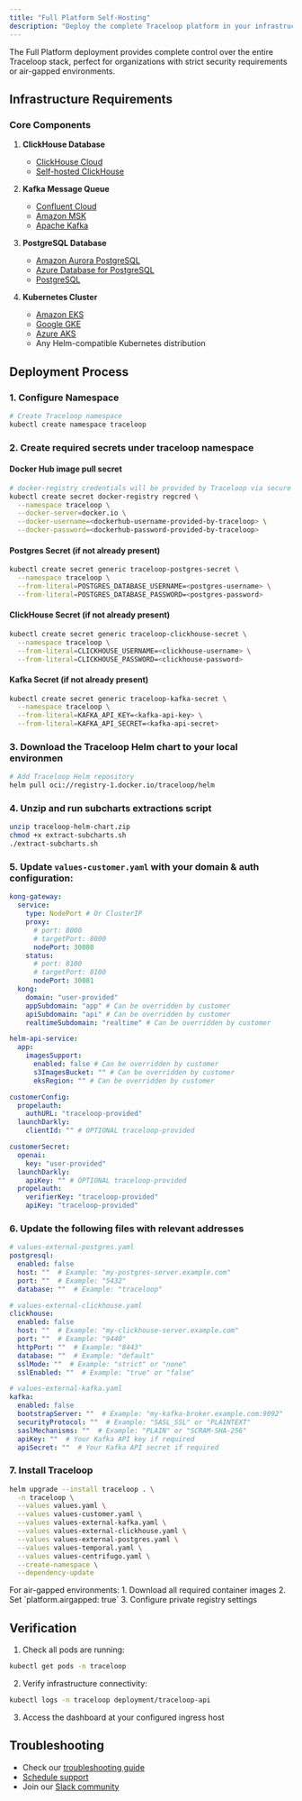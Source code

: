 ```yaml
---
title: "Full Platform Self-Hosting"
description: "Deploy the complete Traceloop platform in your infrastructure"
---
```


The Full Platform deployment provides complete control over the entire Traceloop stack, perfect for organizations with strict security requirements or air-gapped environments.

## Infrastructure Requirements

### Core Components

1. **ClickHouse Database**

   - [ClickHouse Cloud](https://clickhouse.cloud)
   - [Self-hosted ClickHouse](https://clickhouse.com/docs/en/install)

2. **Kafka Message Queue**

   - [Confluent Cloud](https://confluent.cloud)
   - [Amazon MSK](https://aws.amazon.com/msk/)
   - [Apache Kafka](https://kafka.apache.org/quickstart)

3. **PostgreSQL Database**

   - [Amazon Aurora PostgreSQL](https://aws.amazon.com/rds/aurora/postgresql-features/)
   - [Azure Database for PostgreSQL](https://azure.microsoft.com/en-us/products/postgresql/)
   - [PostgreSQL](https://www.postgresql.org/download/)

4. **Kubernetes Cluster**
   - [Amazon EKS](https://aws.amazon.com/eks/)
   - [Google GKE](https://cloud.google.com/kubernetes-engine)
   - [Azure AKS](https://azure.microsoft.com/en-us/products/kubernetes-service)
   - Any Helm-compatible Kubernetes distribution

## Deployment Process


### 1. Configure Namespace

```bash
# Create Traceloop namespace
kubectl create namespace traceloop
```

### 2. Create required secrets under traceloop namespace

#### Docker Hub image pull secret
```bash
# docker-registry credentials will be provided by Traceloop via secure channel
kubectl create secret docker-registry regcred \
  --namespace traceloop \
  --docker-server=docker.io \
  --docker-username=<dockerhub-username-provided-by-traceloop> \
  --docker-password=<dockerhub-password-provided-by-traceloop>
```
#### Postgres Secret (if not already present)
```bash
kubectl create secret generic traceloop-postgres-secret \
  --namespace traceloop \
  --from-literal=POSTGRES_DATABASE_USERNAME=<postgres-username> \
  --from-literal=POSTGRES_DATABASE_PASSWORD=<postgres-password>
```

#### ClickHouse Secret (if not already present)
```bash
kubectl create secret generic traceloop-clickhouse-secret \
  --namespace traceloop \
  --from-literal=CLICKHOUSE_USERNAME=<clickhouse-username> \
  --from-literal=CLICKHOUSE_PASSWORD=<clickhouse-password>
```

#### Kafka Secret (if not already present)
```bash
kubectl create secret generic traceloop-kafka-secret \
  --namespace traceloop \
  --from-literal=KAFKA_API_KEY=<kafka-api-key> \
  --from-literal=KAFKA_API_SECRET=<kafka-api-secret>
```
### 3. Download the Traceloop Helm chart to your local environmen

```bash
# Add Traceloop Helm repository
helm pull oci://registry-1.docker.io/traceloop/helm
```

### 4. Unzip and run subcharts extractions script

```bash
unzip traceloop-helm-chart.zip
chmod +x extract-subcharts.sh
./extract-subcharts.sh
```

### 5. Update `values-customer.yaml` with your domain & auth configuration:
```yaml
kong-gateway:
  service:
    type: NodePort # Or ClusterIP
    proxy:
      # port: 8000
      # targetPort: 8000
      nodePort: 30080
    status:
      # port: 8100
      # targetPort: 8100
      nodePort: 30081
  kong:
    domain: "user-provided"
    appSubdomain: "app" # Can be overridden by customer
    apiSubdomain: "api" # Can be overridden by customer
    realtimeSubdomain: "realtime" # Can be overridden by customer

helm-api-service:
  app:
    imagesSupport:
      enabled: false # Can be overridden by customer
      s3ImagesBucket: "" # Can be overridden by customer
      eksRegion: "" # Can be overridden by customer

customerConfig:
  propelauth:
    authURL: "traceloop-provided"
  launchDarkly:
    clientId: "" # OPTIONAL traceloop-provided

customerSecret:
  openai:
    key: "user-provided"
  launchDarkly:
    apiKey: "" # OPTIONAL traceloop-provided
  propelauth:
    verifierKey: "traceloop-provided"
    apiKey: "traceloop-provided"
```

### 6. Update the following files with relevant addresses

```yaml
# values-external-postgres.yaml
postgresql:
  enabled: false
  host: ""  # Example: "my-postgres-server.example.com"
  port: ""  # Example: "5432"
  database: ""  # Example: "traceloop"
```


```yaml
# values-external-clickhouse.yaml
clickhouse:
  enabled: false
  host: ""  # Example: "my-clickhouse-server.example.com"
  port: ""  # Example: "9440"
  httpPort: ""  # Example: "8443"
  database: ""  # Example: "default"
  sslMode: ""  # Example: "strict" or "none"
  sslEnabled: ""  # Example: "true" or "false"
```

```yaml
# values-external-kafka.yaml
kafka:
  enabled: false
  bootstrapServer: ""  # Example: "my-kafka-broker.example.com:9092"
  securityProtocol: ""  # Example: "SASL_SSL" or "PLAINTEXT"
  saslMechanisms: ""  # Example: "PLAIN" or "SCRAM-SHA-256"
  apiKey: ""  # Your Kafka API key if required
  apiSecret: ""  # Your Kafka API secret if required
```

### 7. Install Traceloop
```bash
helm upgrade --install traceloop . \
  -n traceloop \
  --values values.yaml \
  --values values-customer.yaml \
  --values values-external-kafka.yaml \
  --values values-external-clickhouse.yaml \
  --values values-external-postgres.yaml \
  --values values-temporal.yaml \
  --values values-centrifugo.yaml \
  --create-namespace \
  --dependency-update
```

<Warning>
  For air-gapped environments: 1. Download all required container images 2. Set
  `platform.airgapped: true` 3. Configure private registry settings
</Warning>

## Verification

1. Check all pods are running:

```bash
kubectl get pods -n traceloop
```

2. Verify infrastructure connectivity:

```bash
kubectl logs -n traceloop deployment/traceloop-api
```

3. Access the dashboard at your configured ingress host

## Troubleshooting

- Check our [troubleshooting guide](/self-host/troubleshooting)
- [Schedule support](https://calendly.com/d/cq42-93s-kcx)
- Join our [Slack community](https://traceloop.com/slack)
